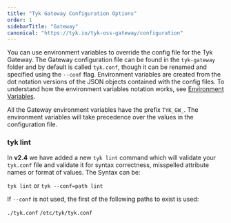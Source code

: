 ```yaml
---
title: "Tyk Gateway Configuration Options"
order: 1
sidebarTitle: "Gateway"
canonical: "https://tyk.io/tyk-oss-gateway/configuration"
---
```



You can use environment variables to override the config file for the Tyk Gateway. The Gateway configuration file can be found in the `tyk-gateway` folder and by default is called `tyk.conf`, though it can be renamed and specified using the `--conf` flag. Environment variables are created from the dot notation versions of the JSON objects contained with the config files.
To understand how the environment variables notation works, see [Environment Variables](/5.8/tyk-oss-gateway/configuration).

All the Gateway environment variables have the prefix `TYK_GW_`. The environment variables will take precedence over the values in the configuration file.

### tyk lint

In **v2.4** we have added a new `tyk lint` command which will validate your `tyk.conf` file and validate it for syntax correctness, misspelled attribute names or format of values. The Syntax can be:

`tyk lint` or `tyk --conf=path lint`

If `--conf` is not used, the first of the following paths to exist is used:

`./tyk.conf`
`/etc/tyk/tyk.conf`

<GatewayConfig/>
